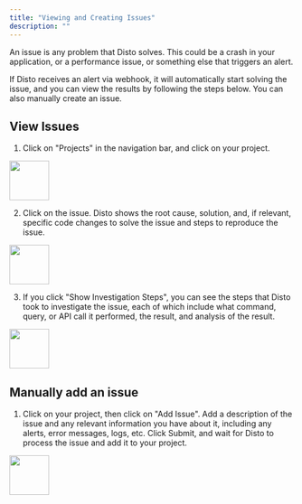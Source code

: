 ```yaml
---
title: "Viewing and Creating Issues"
description: ""
---
```


An issue is any problem that Disto solves. This could be a crash in your application, or a performance issue, or something else that triggers an alert.

If Disto receives an alert via webhook, it will automatically start solving the issue, and you can view the results by following the steps below. You can also manually create an issue.

## View Issues

1. Click on "Projects" in the navigation bar, and click on your project.

<img height="70" src="/images/projects_page.png" />

2. Click on the issue. Disto shows the root cause, solution, and, if relevant, specific code changes to solve the issue and steps to reproduce the issue.

<img height="70" src="/images/issues_page.png" />

3. If you click "Show Investigation Steps", you can see the steps that Disto took to investigate the issue, each of which include what command, query, or API call it performed, the result, and analysis of the result.

<img height="70" src="/images/investigation_steps.png" />

## Manually add an issue

1. Click on your project, then click on "Add Issue". Add a description of the issue and any relevant information you have about it, including any alerts, error messages, logs, etc.
   Click Submit, and wait for Disto to process the issue and add it to your project.

<img height="70" src="/images/add_issue.png" />
